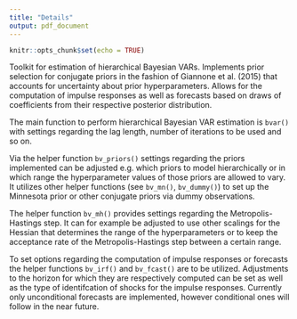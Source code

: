 ```yaml
---
title: "Details"
output: pdf_document
---
```


```r
knitr::opts_chunk$set(echo = TRUE)
```

Toolkit for estimation of hierarchical Bayesian VARs. Implements prior selection 
for conjugate priors in the fashion of Giannone et al. (2015)  that accounts for 
uncertainty about prior hyperparameters. Allows for the  computation of impulse 
responses as well as forecasts based on draws of  coefficients from their 
respective posterior distribution.

The main function to perform hierarchical Bayesian VAR estimation is 
`bvar()` with settings regarding the lag length, number of iterations 
to be used and so on. 

Via the helper function `bv_priors()` settings regarding the priors
implemented can be adjusted e.g. which priors to model hierarchically or in 
which range the hyperparameter values of those priors are allowed to vary. It
utilizes other helper functions (see `bv_mn()`, `bv_dummy()`) to set up the 
Minnesota prior or other conjugate priors via dummy observations.

The helper function `bv_mh()` provides settings regarding the 
Metropolis-Hastings step. It can for example be adjusted to use other scalings 
for the Hessian that determines the range of the hyperparameters or to keep the
acceptance rate of the Metropolis-Hastings step between a certain range.

To set options regarding the computation of impulse responses or forecasts the
helper functions `bv_irf()` and `bv_fcast()` are to be 
utilized. Adjustments to the horizon for which they are respectively computed 
can be set as well as the type of identifcation of shocks for the impulse 
responses. Currently only unconditional forecasts are implemented, however 
conditional ones will follow in the near future. 
